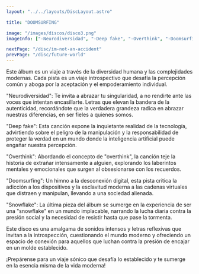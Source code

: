 ```yaml
---
layout: "../../layouts/DiscLayout.astro"

title: "DOOMSURFING"

image: "/images/discos/disco3.png"
imageInfo: ["-Neurodiversidad", "-Deep fake", "-Overthink", "-Doomsurfing", "-Snowflake"]

nextPage: "/disc/im-not-an-accident"
prevPage: "/disc/future-world"
---
```


Este álbum es un viaje a través de la diversidad humana y las complejidades modernas. Cada pista es un viaje introspectivo que desafía la percepción común y aboga por la aceptación y el empoderamiento individual. 

"Neurodiversidad": Te invita a abrazar tu singularidad, a no rendirte ante las voces que intentan encasillarte. Letras que elevan la bandera de la autenticidad, recordándote que la verdadera grandeza radica en abrazar nuestras diferencias, en ser fieles a quienes somos. 

"Deep fake": Esta canción expone la inquietante realidad de la tecnología, advirtiendo sobre el peligro de la manipulación y la responsabilidad de proteger la verdad en un mundo donde la inteligencia artificial puede engañar nuestra percepción. 

"Overthink": Abordando el concepto de "overthink", la canción teje la historia de extrañar intensamente a alguien, explorando los laberintos mentales y emocionales que surgen al obsesionarse con los recuerdos. 

"Doomsurfing": Un himno a la desconexión digital, esta pista critica la adicción a los dispositivos y la esclavitud moderna a las cadenas virtuales que distraen y manipulan, llevando a una sociedad alienada. 

"Snowflake": La última pieza del álbum se sumerge en la experiencia de ser una "snowflake" en un mundo implacable, narrando la lucha diaria contra la presión social y la necesidad de resistir hasta que pase la tormenta. 

Este disco es una amalgama de sonidos intensos y letras reflexivas que invitan a la introspección, cuestionando el mundo moderno y ofreciendo un espacio de conexión para aquellos que luchan contra la presión de encajar en un molde establecido. 

¡Prepárense para un viaje sónico que desafía lo establecido y te sumerge en la esencia misma de la vida moderna!